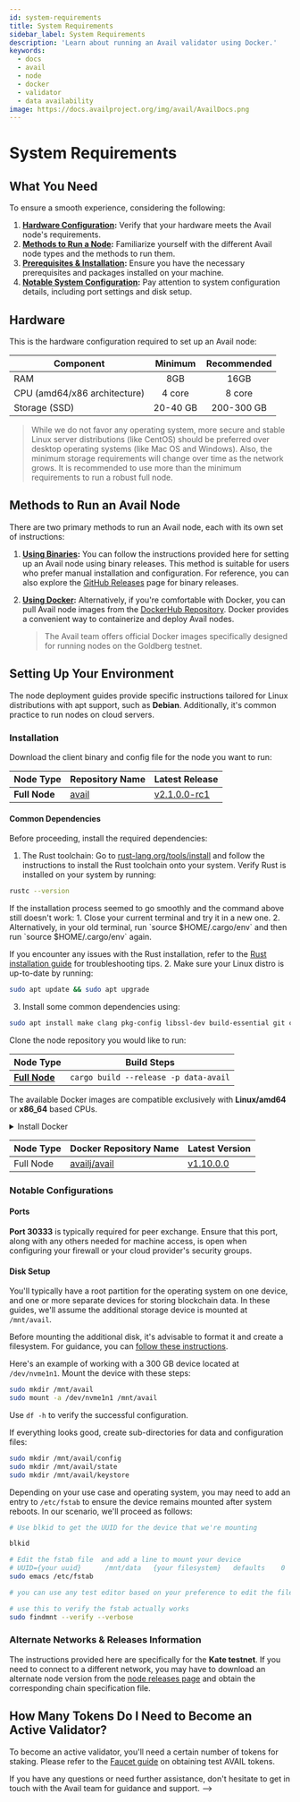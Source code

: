 ```yaml
---
id: system-requirements
title: System Requirements
sidebar_label: System Requirements
description: 'Learn about running an Avail validator using Docker.'
keywords:
  - docs
  - avail
  - node
  - docker
  - validator
  - data availability
image: https://docs.availproject.org/img/avail/AvailDocs.png
---
```



# System Requirements
## What You Need

To ensure a smooth experience, considering the following:

1. **[<ins>Hardware Configuration</ins>](#hardware):** Verify that your hardware meets the Avail node's requirements.
2. **[<ins>Methods to Run a Node</ins>](#methods-to-run-an-avail-node):** Familiarize yourself with the different Avail node types and the methods to run them.
3. **[<ins>Prerequisites & Installation</ins>](#installation):** Ensure you have the necessary prerequisites and packages installed on your machine.
4. **[<ins>Notable System Configuration</ins>](#notable-configurations):** Pay attention to system configuration details, including port settings and disk setup.

## Hardware

This is the hardware configuration required to set up an Avail node:

| Component                    | Minimum  | Recommended |
| ---------------------------- |:--------:|:-----------:|
| RAM                          | 8GB      | 16GB        |
| CPU (amd64/x86 architecture) | 4 core   | 8 core      |
| Storage (SSD)                | 20-40 GB | 200-300 GB  |

> While we do not favor any operating system, more secure and stable Linux server distributions (like CentOS) should be preferred over desktop operating systems (like Mac OS and Windows). Also, the minimum storage requirements will change over time as the network grows.
> It is recommended to use more than the minimum requirements to run a robust full node.

## Methods to Run an Avail Node

There are two primary methods to run an Avail node, each with its own set of instructions:

1. **[<ins>Using Binaries</ins>](/docs/operate-a-node/run-a-full-node/full-node/0020-full-node-binaries.mdx):** You can follow the instructions provided here for setting up an Avail node using binary releases. This method is suitable for users who prefer manual installation and configuration. For reference, you can also explore the [GitHub Releases](https://github.com/availproject/avail/releases) page for binary releases.

2. **[<ins>Using Docker</ins>](/docs/operate-a-node/run-a-full-node/full-node/0030-full-node-docker.mdx):** Alternatively, if you're comfortable with Docker, you can pull Avail node images from the [DockerHub Repository](https://hub.docker.com/r/availj/avail/tags). Docker provides a convenient way to containerize and deploy Avail nodes.
   > The Avail team offers official Docker images specifically designed for running nodes on the Goldberg testnet.

## Setting Up Your Environment

The node deployment guides provide specific instructions tailored for Linux distributions with apt support, such as **Debian**.
Additionally, it's common practice to run nodes on cloud servers.

### Installation

Download the client binary and config file for the node you want to run:

| Node Type     | Repository Name                                           | Latest Release                                                                     |
| ------------- | --------------------------------------------------------- | ---------------------------------------------------------------------------------- |
| **Full Node** | [<ins>avail</ins>](https://github.com/availproject/avail) | [<ins>v2.1.0.0-rc1</ins>](https://github.com/availproject/avail/releases/tag/v2.1.0.0-rc1) |

#### Common Dependencies

Before proceeding, install the required dependencies:

1. The Rust toolchain: Go to [rust-lang.org/tools/install](https://www.rust-lang.org/tools/install) and follow the instructions to install the Rust toolchain onto your system.
Verify Rust is installed on your system by running:
```bash
rustc --version
```

<Callout type="info">
If the installation process seemed to go smoothly and the command above still doesn't work:
1. Close your current terminal and try it in a new one.
2. Alternatively, in your old terminal, run `source $HOME/.cargo/env` and then run `source $HOME/.cargo/env` again.
</Callout>

  If you encounter any issues with the Rust installation, refer to the [Rust installation guide](https://www.rust-lang.org/tools/install) for troubleshooting tips.
2. Make sure your Linux distro is up-to-date by running:
```bash
sudo apt update && sudo apt upgrade
```

3. Install some common dependencies using:
```bash
sudo apt install make clang pkg-config libssl-dev build-essential git curl llvm libudev-dev cmake protobuf-compiler -y
```

Clone the node repository you would like to run:

| Node Type                                                                              | Build Steps                                         |
| -------------------------------------------------------------------------------------- | --------------------------------------------------- |
| [<ins>**Full Node**</ins>](https://github.com/availproject/avail)                      | `cargo build --release -p data-avail`               |

The available Docker images are compatible exclusively with **Linux/amd64** or **x86_64** based CPUs.

<details className="border p-3 rounded-md bg-[#EFF6FF] border-[#] hover:!bg-[#EFF6FF]">
<summary>Install Docker</summary>

If Docker is not already installed on your system, please follow the installation instructions provided [here](https://docs.docker.com/engine/install/). In this guide, we will use the **Ubuntu-specific** installation instructions, but it's advisable to refer to the official guidelines for the most up-to-date information.

To install Docker, execute the following commands:

```bash
sudo apt-get update
sudo apt-get install ca-certificates curl gnupg lsb-release
sudo mkdir -p /etc/apt/keyrings
curl -fsSL https://download.docker.com/linux/ubuntu/gpg | sudo gpg --dearmor -o /etc/apt/keyrings/docker.gpg
echo \
  "deb [arch=$(dpkg --print-architecture) signed-by=/etc/apt/keyrings/docker.gpg] https://download.docker.com/linux/ubuntu \
  $(lsb_release -cs) stable" | sudo tee /etc/apt/sources.list.d/docker.list > /dev/null
sudo apt-get update
sudo apt-get install docker-ce docker-ce-cli containerd.io docker-compose-plugin
```

At this point, you should have Docker installed. To ensure a more convenient user experience and avoid running Docker as the root user (which can be inconvenient), follow the post-installation steps [here](https://docs.docker.com/engine/install/linux-postinstall/). These steps enable you to interact with Docker without requiring root privileges:

```bash
sudo groupadd docker
sudo usermod -aG docker $USER
```

</details>

| Node Type | Docker Repository Name                                                | Latest Version                                                                                                                                                            |
| --------- | --------------------------------------------------------------------- | ------------------------------------------------------------------------------------------------------------------------------------------------------------------------- |
| Full Node | [<ins>availj/avail</ins>](https://hub.docker.com/r/availj/avail/tags) | [<ins>v1.10.0.0</ins>](https://hub.docker.com/layers/availj/avail/v1.10.0.0/images/sha256-a35bca617bc28a2cf858e1f36b403065a646ff2f34f37055c27f5db37bfa2076?context=explore) |

### Notable Configurations

#### Ports

**Port 30333** is typically required for peer exchange. Ensure that this port, along with any others needed for machine access, is open when configuring your firewall or your cloud provider's security groups.

#### Disk Setup

You'll typically have a root partition for the operating system on one device, and one or more separate devices for storing blockchain data. In these guides, we'll assume the additional storage device is mounted at `/mnt/avail`.

Before mounting the additional disk, it's advisable to format it and create a filesystem. For guidance, you can [<ins>follow these instructions</ins>](https://docs.aws.amazon.com/AWSEC2/latest/UserGuide/ebs-using-volumes.html).

Here's an example of working with a 300 GB device located at `/dev/nvme1n1`. Mount the device with these steps:

```bash
sudo mkdir /mnt/avail
sudo mount -a /dev/nvme1n1 /mnt/avail
```

Use `df -h` to verify the successful configuration.

If everything looks good, create sub-directories for data and configuration files:

```bash
sudo mkdir /mnt/avail/config
sudo mkdir /mnt/avail/state
sudo mkdir /mnt/avail/keystore
```

Depending on your use case and operating system, you may need to add an entry to `/etc/fstab` to ensure the device remains mounted after system reboots.
In our scenario, we'll proceed as follows:

```bash
# Use blkid to get the UUID for the device that we're mounting

blkid

# Edit the fstab file  and add a line to mount your device
# UUID={your uuid}      /mnt/data   {your filesystem}   defaults    0   1
sudo emacs /etc/fstab

# you can use any test editor based on your preference to edit the file here we have used emacs.

# use this to verify the fstab actually works
sudo findmnt --verify --verbose
```

### Alternate Networks & Releases Information

The instructions provided here are specifically for the **Kate testnet**. If you need to connect to a different network, you may have to download an alternate node version from the [<ins>node releases page</ins>](https://github.com/availproject/avail/releases) and obtain the corresponding chain specification file.

## How Many Tokens Do I Need to Become an Active Validator?

To become an active validator, you'll need a certain number of tokens for staking. Please refer to the [Faucet guide](/docs/end-user-guide/faucet) on obtaining test AVAIL tokens.

If you have any questions or need further assistance, don't hesitate to get in touch with the Avail team for guidance and support.
-->
